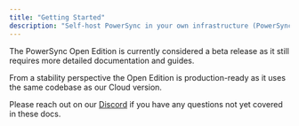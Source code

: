 ```yaml
---
title: "Getting Started"
description: "Self-host PowerSync in your own infrastructure (PowerSync Open Edition or PowerSync Enterprise Self-Hosted Edition)."
---
```


<Info>
  The PowerSync Open Edition is currently considered a beta release as it still requires more detailed documentation and guides.

  From a stability perspective the Open Edition is production-ready as it uses the same codebase as our Cloud version.

  Please reach out on our [Discord](https://discord.gg/powersync) if you have any questions not yet covered in these docs.
</Info>

<script src="https://js.hsforms.net/forms/embed/6550460.js" defer />

<div class="hs-form-frame" data-region="na1" data-form-id="fdbe9e88-711c-4e6c-93f5-9fb6f27c3941" data-portal-id="6550460" />

The [PowerSync Service](https://github.com/powersync-ja/powersync-service) can be self-hosted using Docker. It is published to Docker Hub as [journeyapps/powersync-service](https://hub.docker.com/r/journeyapps/powersync-service)

Note that the [PowerSync Dashboard](/usage/tools/powersync-dashboard) is currently not available in the PowerSync Open Edition.

We have five starting points, detailed below:

## Overview Video (1 minute)

This video provides a quick introduction to the [PowerSync Open Edition](https://www.powersync.com/blog/powersync-open-edition-release):

<iframe width="100%" height="420" src="https://www.youtube.com/embed/KtExRZqi5Tg?rel=0" title="YouTube video player" frameborder="0" allow="accelerometer; autoplay; clipboard-write; encrypted-media; gyroscope; picture-in-picture; web-share; fullscreen" referrerpolicy="strict-origin-when-cross-origin" allowfullscreen />

## Demo Project (5 minutes)

The quickest way to get a feel for the system is to run our example project on your development machine using Docker Compose. You can find it [here](https://github.com/powersync-ja/self-host-demo):

<Card title="GitHub - powersync-ja/self-host-demo" icon="github" href="https://github.com/powersync-ja/self-host-demo" horizontal />

## Local Development With Docker Compose (variable)

If you plan to self-host for development purposes only, we have a section describing how to easily do this using Docker Compose:

[Local Development](/self-hosting/local-development)

## Deploy PowerSync on Coolify (30 minutes)

See our [integration guide](/integration-guides/coolify) for deploying the PowerSync Service on Coolify. This can simplify the setup and management of the deployment.

## Full Installation (1 hour)

See our [Installation](/self-hosting/installation) section for instructions to run the PowerSync Service in a production environment.